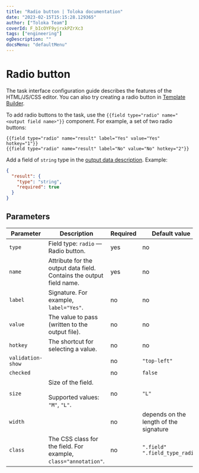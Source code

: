 ```yaml
---
title: "Radio button | Toloka documentation"
date: "2023-02-15T15:15:28.129365"
author: ["Toloka Team"]
coverId: F_bIcOYF9yjrxkPZrXc3
tags: ["engineering"]
ogDescription: ""
docsMenu: "defaultMenu"
---
```



# Radio button

<Note mode="note" title="Note">

The task interface configuration guide describes the features of the HTML/JS/CSS editor. You can also try creating a radio button in [Template Builder](/docs/template-builder/reference/field.radio-group).

</Note>

To add radio buttons to the task, use the `{{field type="radio" name="<output field name>"}}` component. For example, a set of two radio buttons:

```plaintext
{{field type="radio" name="result" label="Yes" value="Yes" hotkey="1"}}
{{field type="radio" name="result" label="No" value="No" hotkey="2"}}
```

Add a field of `string` type in the [output data description](/docs/guide/incoming). Example:

```json
{
  "result": {
    "type": "string",
    "required": true
  }
}
```

## Parameters

**Parameter**|**Description**|**Required**|**Default value**
----- | ----- | ----- | -----
`type`| Field type: `radio` — Radio button. | yes | no
`name`| Attribute for the output data field. Contains the output field name. | yes | no
`label`| Signature. For example, `label="Yes"`. | no | no
`value`| The value to pass (written to the output file). | no | no
`hotkey`| The shortcut for selecting a value. | no | no
`validation-show`| <RadiobuttonsTable1/>| no | `"top-left"`
`checked`| <RadiobuttonsTable2/>| no | `false`
`size`| Size of the field.<br/><br/>Supported values: `"M"`, `"L"`. | no | `"L"`
`width`| <RadiobuttonsTable3/>| no | depends on the length of the signature
`class`| The CSS class for the field. For example, `class="annotation"`. | no | `".field" ".field_type_radio"`

<ContactGuideSupport/>
